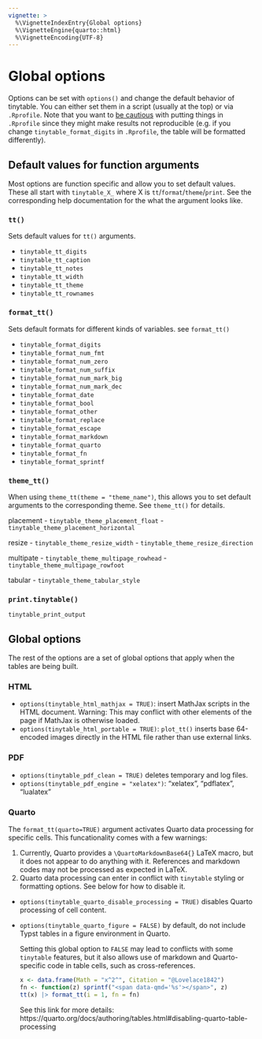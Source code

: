 ```yaml
---
vignette: >
  %\VignetteIndexEntry{Global options}
  %\VignetteEngine{quarto::html}
  %\VignetteEncoding{UTF-8}
---
```


# Global options

Options can be set with `options()` and change the default behavior of tinytable. You can either set them in a script (usually at the top) or via `.Rprofile`. Note that you want to [be cautious](https://rstats.wtf/r-startup.html) with putting things in `.Rprofile` since they might make results not reproducible (e.g. if you change `tinytable_format_digits` in `.Rprofile`, the table will be formatted differently).

## Default values for function arguments

Most options are function specific and allow you to set default values. These all start with `tinytable_X_` where X is `tt`/`format`/`theme`/`print`. See the corresponding help documentation for the what the argument looks like. 

### `tt()`

Sets default values for `tt()` arguments.

- `tinytable_tt_digits`
- `tinytable_tt_caption`
- `tinytable_tt_notes`
- `tinytable_tt_width`
- `tinytable_tt_theme`
- `tinytable_tt_rownames`

### `format_tt()`

Sets default formats for different kinds of variables. see `format_tt()`

- `tinytable_format_digits`
- `tinytable_format_num_fmt`
- `tinytable_format_num_zero`
- `tinytable_format_num_suffix`
- `tinytable_format_num_mark_big`
- `tinytable_format_num_mark_dec`
- `tinytable_format_date`
- `tinytable_format_bool`
- `tinytable_format_other`
- `tinytable_format_replace`
- `tinytable_format_escape`
- `tinytable_format_markdown`
- `tinytable_format_quarto`
- `tinytable_format_fn`
- `tinytable_format_sprintf`

### `theme_tt()`

When using `theme_tt(theme = "theme_name")`, this allows you to set default arguments to the corresponding theme. See `theme_tt()` for details.

placement
- `tinytable_theme_placement_float`
- `tinytable_theme_placement_horizontal`

resize
- `tinytable_theme_resize_width`
- `tinytable_theme_resize_direction`

multipate
- `tinytable_theme_multipage_rowhead`
- `tinytable_theme_multipage_rowfoot`

tabular
- `tinytable_theme_tabular_style`

### `print.tinytable()`

`tinytable_print_output`


## Global options

The rest of the options are a set of global options that apply when the tables are being built. 

### HTML

* `options(tinytable_html_mathjax = TRUE)`: insert MathJax scripts in the HTML document. Warning: This may conflict with other elements of the page if MathJax is otherwise loaded.
* `options(tinytable_html_portable = TRUE)`: `plot_tt()` inserts base 64-encoded images directly in the HTML file rather than use external links.

### PDF

* `options(tinytable_pdf_clean = TRUE)` deletes temporary and log files.
* `options(tinytable_pdf_engine = "xelatex")`: "xelatex", "pdflatex", "lualatex"

### Quarto

The `format_tt(quarto=TRUE)` argument activates Quarto data processing for specific cells. This funcationality comes with  a few warnings:

1. Currently, Quarto provides a `\QuartoMarkdownBase64{}` LaTeX macro, but it does not appear to do anything with it. References and markdown codes may not be processed as expected in LaTeX.
2. Quarto data processing can enter in conflict with `tinytable` styling or formatting options. See below for how to disable it.

* `options(tinytable_quarto_disable_processing = TRUE)` disables Quarto processing of cell content. 
* `options(tinytable_quarto_figure = FALSE)` by default, do not include Typst tables in a figure environment in Quarto. 

  Setting this global option to `FALSE` may lead to conflicts with some `tinytable` features, but it also allows use of markdown and Quarto-specific code in table cells, such as cross-references.

  ```r
  x <- data.frame(Math = "x^2^", Citation = "@Lovelace1842")
  fn <- function(z) sprintf("<span data-qmd='%s'></span>", z)
  tt(x) |> format_tt(i = 1, fn = fn)
  ```

  See this link for more details: https://quarto.org/docs/authoring/tables.html#disabling-quarto-table-processing

